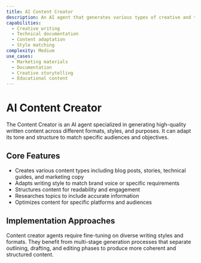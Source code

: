 ```yaml
---
title: AI Content Creator
description: An AI agent that generates various types of creative and technical content.
capabilities:
  - Creative writing
  - Technical documentation
  - Content adaptation
  - Style matching
complexity: Medium
use_cases:
  - Marketing materials
  - Documentation
  - Creative storytelling
  - Educational content
---
```


# AI Content Creator

The Content Creator is an AI agent specialized in generating high-quality written content across different formats, styles, and purposes. It can adapt its tone and structure to match specific audiences and objectives.

## Core Features

- Creates various content types including blog posts, stories, technical guides, and marketing copy
- Adapts writing style to match brand voice or specific requirements
- Structures content for readability and engagement
- Researches topics to include accurate information
- Optimizes content for specific platforms and audiences

## Implementation Approaches

Content creator agents require fine-tuning on diverse writing styles and formats. They benefit from multi-stage generation processes that separate outlining, drafting, and editing phases to produce more coherent and structured content.
